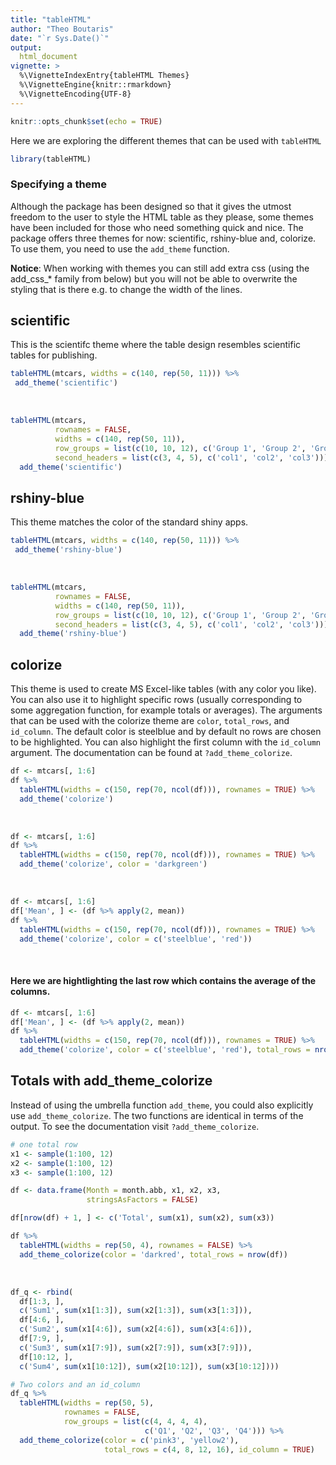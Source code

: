 ```yaml
---
title: "tableHTML"
author: "Theo Boutaris"
date: "`r Sys.Date()`"
output: 
  html_document
vignette: >
  %\VignetteIndexEntry{tableHTML Themes}
  %\VignetteEngine{knitr::rmarkdown}
  %\VignetteEncoding{UTF-8}
---
```


```r
knitr::opts_chunk$set(echo = TRUE)
```

Here we are exploring the different themes that can be used with `tableHTML`

```r
library(tableHTML)
```

### Specifying a theme

Although the package has been designed so that it gives the utmost freedom to the user to style the
HTML table as they please, some themes have been included for those who need something quick and nice.
The package offers three themes for now: scientific, rshiny-blue and, colorize. To use them, you need to use the
`add_theme` function. 
     
**Notice**: When working with themes you can still add extra css (using the add\_css\_* family from
below) but you will not be able to overwrite the styling that is there e.g. to change the width of
the lines.

## scientific

This is the scientifc theme where the table design resembles scientific tables for publishing.

```r
tableHTML(mtcars, widths = c(140, rep(50, 11))) %>%
 add_theme('scientific')
```

\

```r
tableHTML(mtcars,
          rownames = FALSE,
          widths = c(140, rep(50, 11)),
          row_groups = list(c(10, 10, 12), c('Group 1', 'Group 2', 'Group 3')),
          second_headers = list(c(3, 4, 5), c('col1', 'col2', 'col3'))) %>%
  add_theme('scientific')
```

## rshiny-blue     

This theme matches the color of the standard shiny apps.

```r
tableHTML(mtcars, widths = c(140, rep(50, 11))) %>%
 add_theme('rshiny-blue')
```

\

```r
tableHTML(mtcars,
          rownames = FALSE,
          widths = c(140, rep(50, 11)),
          row_groups = list(c(10, 10, 12), c('Group 1', 'Group 2', 'Group 3')),
          second_headers = list(c(3, 4, 5), c('col1', 'col2', 'col3'))) %>%
  add_theme('rshiny-blue')
```

## colorize

This theme is used to create MS Excel-like tables (with any color you like). You can also use it to highlight 
specific rows (usually corresponding to some aggregation function, for example totals or averages). The arguments that can be 
used with the colorize theme are `color`, `total_rows`, and `id_column`. The default color is 
steelblue and by default no rows are chosen to be highlighted. You can also highlight the first column 
with the `id_column` argument. The documentation can be found at `?add_theme_colorize`.

```r
df <- mtcars[, 1:6]
df %>%
  tableHTML(widths = c(150, rep(70, ncol(df))), rownames = TRUE) %>%
  add_theme('colorize')
```

\

```r
df <- mtcars[, 1:6]
df %>%
  tableHTML(widths = c(150, rep(70, ncol(df))), rownames = TRUE) %>%
  add_theme('colorize', color = 'darkgreen')
```

\

```r
df <- mtcars[, 1:6]
df['Mean', ] <- (df %>% apply(2, mean))
df %>%
  tableHTML(widths = c(150, rep(70, ncol(df))), rownames = TRUE) %>%
  add_theme('colorize', color = c('steelblue', 'red'))
```

\

#### Here we are hightlighting the last row which contains the average of the columns.

```r
df <- mtcars[, 1:6]
df['Mean', ] <- (df %>% apply(2, mean))
df %>%
  tableHTML(widths = c(150, rep(70, ncol(df))), rownames = TRUE) %>%
  add_theme('colorize', color = c('steelblue', 'red'), total_rows = nrow(df))
```

## Totals with add_theme_colorize

Instead of using the umbrella function `add_theme`, you could also explicitly use `add_theme_colorize`. The two functions are identical in
terms of the output. To see the documentation visit `?add_theme_colorize`.

```r
# one total row
x1 <- sample(1:100, 12)
x2 <- sample(1:100, 12)
x3 <- sample(1:100, 12)

df <- data.frame(Month = month.abb, x1, x2, x3,
                 stringsAsFactors = FALSE)

df[nrow(df) + 1, ] <- c('Total', sum(x1), sum(x2), sum(x3))

df %>%
  tableHTML(widths = rep(50, 4), rownames = FALSE) %>%
  add_theme_colorize(color = 'darkred', total_rows = nrow(df))
```

\

```r
df_q <- rbind(
  df[1:3, ],
  c('Sum1', sum(x1[1:3]), sum(x2[1:3]), sum(x3[1:3])),
  df[4:6, ],
  c('Sum2', sum(x1[4:6]), sum(x2[4:6]), sum(x3[4:6])),
  df[7:9, ],
  c('Sum3', sum(x1[7:9]), sum(x2[7:9]), sum(x3[7:9])),
  df[10:12, ],
  c('Sum4', sum(x1[10:12]), sum(x2[10:12]), sum(x3[10:12])))

# Two colors and an id_column
df_q %>%
  tableHTML(widths = rep(50, 5),
            rownames = FALSE,
            row_groups = list(c(4, 4, 4, 4),
                              c('Q1', 'Q2', 'Q3', 'Q4'))) %>%
  add_theme_colorize(color = c('pink3', 'yellow2'),
                     total_rows = c(4, 8, 12, 16), id_column = TRUE)

```




